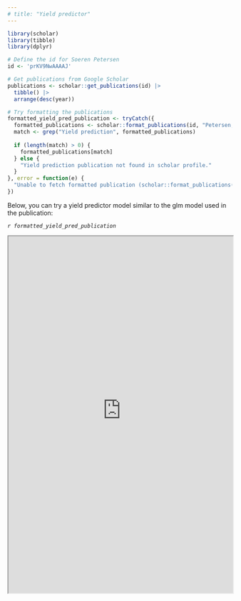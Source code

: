 ```yaml
---
# title: "Yield predictor"
---
```


```r

library(scholar)
library(tibble)
library(dplyr)

# Define the id for Soeren Petersen
id <- 'prKV9NwAAAAJ'

# Get publications from Google Scholar
publications <- scholar::get_publications(id) |> 
  tibble() |> 
  arrange(desc(year))

# Try formatting the publications
formatted_yield_pred_publication <- tryCatch({
  formatted_publications <- scholar::format_publications(id, "Petersen, S.")
  match <- grep("Yield prediction", formatted_publications)
  
  if (length(match) > 0) {
    formatted_publications[match]
  } else {
    "Yield prediction publication not found in scholar profile."
  }
}, error = function(e) {
  "Unable to fetch formatted publication (scholar::format_publications() failed)."
})

```

Below, you can try a yield predictor model similar to the glm model used in the publication:

*`r formatted_yield_pred_publication`*

<iframe class="full-width-iframe" src="https://f0om03-s0ren-petersen.shinyapps.io/yield_predictor/" width="100%" height="800px">

</iframe>
